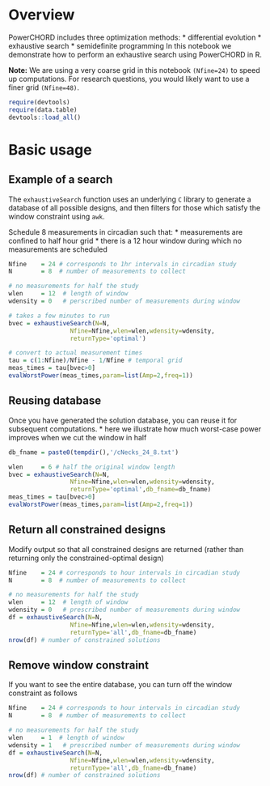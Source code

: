 
# Overview

PowerCHORD includes three optimization methods: 
* differential evolution
* exhaustive search
* semidefinite programming
In this notebook we demonstrate how to perform an exhaustive search using PowerCHORD in R.

**Note:** We are using a very coarse grid in this notebook `(Nfine=24)` to speed up computations. For research questions, you would likely want to use a finer grid `(Nfine=48)`.
```r
require(devtools)
require(data.table)
devtools::load_all()
```

# Basic usage

## Example of a search

The `exhaustiveSearch` function uses an underlying `C` library to generate a database of all possible designs, and then filters for those which satisfy the window constraint using `awk`.


Schedule 8 measurements in circadian such that:
* measurements are confined to half hour grid
* there is a 12 hour window during which no measurements are scheduled

```r
Nfine    = 24 # corresponds to 1hr intervals in circadian study
N        = 8  # number of measurements to collect

# no measurements for half the study 
wlen     = 12  # length of window
wdensity = 0   # perscribed number of measurements during window

# takes a few minutes to run
bvec = exhaustiveSearch(N=N,
                 Nfine=Nfine,wlen=wlen,wdensity=wdensity,
                 returnType='optimal')

# convert to actual measurement times
tau = c(1:Nfine)/Nfine - 1/Nfine # temporal grid
meas_times = tau[bvec>0]
evalWorstPower(meas_times,param=list(Amp=2,freq=1)) 

```


## Reusing database 
Once you have generated the solution database, you can reuse it for subsequent computations.
* here we illustrate how much worst-case power improves when we cut the window in half 
```r
db_fname = paste0(tempdir(),'/cNecks_24_8.txt')

wlen     = 6 # half the original window length
bvec = exhaustiveSearch(N=N,
                 Nfine=Nfine,wlen=wlen,wdensity=wdensity,
                 returnType='optimal',db_fname=db_fname)
meas_times = tau[bvec>0]
evalWorstPower(meas_times,param=list(Amp=2,freq=1))
```

## Return all constrained designs
Modify output so that all constrained designs are returned (rather than returning only the constrained-optimal design)
```r
Nfine    = 24 # corresponds to hour intervals in circadian study
N        = 8  # number of measurements to collect

# no measurements for half the study 
wlen     = 12  # length of window
wdensity = 0   # prescribed number of measurements during window
df = exhaustiveSearch(N=N,
                 Nfine=Nfine,wlen=wlen,wdensity=wdensity,
                 returnType='all',db_fname=db_fname)
nrow(df) # number of constrained solutions
```
## Remove window constraint
If you want to see the entire database, you can turn off the window constraint as follows
```r

Nfine    = 24 # corresponds to hour intervals in circadian study
N        = 8  # number of measurements to collect

# no measurements for half the study 
wlen     = 1  # length of window
wdensity = 1   # prescribed number of measurements during window
df = exhaustiveSearch(N=N,
                 Nfine=Nfine,wlen=wlen,wdensity=wdensity,
                 returnType='all',db_fname=db_fname)
nrow(df) # number of constrained solutions
```
